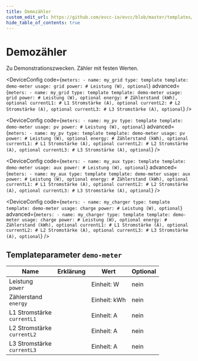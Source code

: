 ```yaml
---
title: Demozähler
custom_edit_url: https://github.com/evcc-io/evcc/blob/master/templates/definition/meter/demo-meter.yaml
hide_table_of_contents: true
---
```



# Demozähler

<div className="device-detail-container">
  <div className="device-detail-content">
    <DeviceFeatures features="" />

Zu Demonstrationszwecken. Zähler mit festen Werten.


<Tabs>
<TabItem value="grid" label="Netz" default>

<DeviceConfig code={`meters:
    - name: my_grid
      type: template
      template: demo-meter
      usage: grid
      power: # Leistung (W), optional`} advanced={`meters:
    - name: my_grid
      type: template
      template: demo-meter
      usage: grid
      power: # Leistung (W), optional
      energy: # Zählerstand (kWh), optional
      currentL1: # L1 Stromstärke (A), optional
      currentL2: # L2 Stromstärke (A), optional
      currentL3: # L3 Stromstärke (A), optional`} />

</TabItem>
<TabItem value="pv" label="PV">

<DeviceConfig code={`meters:
    - name: my_pv
      type: template
      template: demo-meter
      usage: pv
      power: # Leistung (W), optional`} advanced={`meters:
    - name: my_pv
      type: template
      template: demo-meter
      usage: pv
      power: # Leistung (W), optional
      energy: # Zählerstand (kWh), optional
      currentL1: # L1 Stromstärke (A), optional
      currentL2: # L2 Stromstärke (A), optional
      currentL3: # L3 Stromstärke (A), optional`} />

</TabItem>
<TabItem value="aux" label="AUX">

<DeviceConfig code={`meters:
    - name: my_aux
      type: template
      template: demo-meter
      usage: aux
      power: # Leistung (W), optional`} advanced={`meters:
    - name: my_aux
      type: template
      template: demo-meter
      usage: aux
      power: # Leistung (W), optional
      energy: # Zählerstand (kWh), optional
      currentL1: # L1 Stromstärke (A), optional
      currentL2: # L2 Stromstärke (A), optional
      currentL3: # L3 Stromstärke (A), optional`} />

</TabItem>
<TabItem value="charge" label="Wallbox">

<DeviceConfig code={`meters:
    - name: my_charger
      type: template
      template: demo-meter
      usage: charge
      power: # Leistung (W), optional`} advanced={`meters:
    - name: my_charger
      type: template
      template: demo-meter
      usage: charge
      power: # Leistung (W), optional
      energy: # Zählerstand (kWh), optional
      currentL1: # L1 Stromstärke (A), optional
      currentL2: # L2 Stromstärke (A), optional
      currentL3: # L3 Stromstärke (A), optional`} />

</TabItem>
</Tabs>
  </div>
  <div className="device-detail-icon">
    <evcc-icon
      type="meter"
      name="demo-meter"
      size="400px"
      alt="Demozähler"
      className="device-detail-icon-img"
    ></evcc-icon>
  </div>
</div>

## Templateparameter `demo-meter`

| Name | Erklärung | Wert | Optional |
|-----------|-----------|------|----------|
| Leistung<br/>`power` |  | Einheit: W | nein |
| Zählerstand<br/>`energy` |  | Einheit: kWh | nein |
| L1 Stromstärke<br/>`currentL1` |  | Einheit: A | nein |
| L2 Stromstärke<br/>`currentL2` |  | Einheit: A | nein |
| L3 Stromstärke<br/>`currentL3` |  | Einheit: A | nein |

